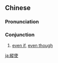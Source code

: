 {{also|纵使}}
==Chinese==
{{zh-forms|s=纵使}}

===Pronunciation===
{{zh-pron
|m=zòngshǐ
|c=zung3 si2
|mn=qz:chhiòng-sír/xm,zz:chhiòng-sú
|cat=con
}}

===Conjunction===
{{zh-con}}

# [[even if]], [[even though]]

[[ja:縱使]]